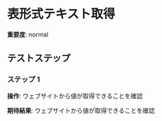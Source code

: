 # 表形式テキスト取得

**重要度**: normal

## テストステップ

### ステップ 1

**操作**: ウェブサイトから値が取得できることを確認

**期待結果**:
ウェブサイトから値が取得できることを確認

